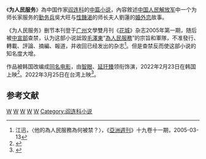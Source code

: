 《'''为人民服务'''》為中国作家[[阎连科|阎连科]]的[[中篇小说|中篇小说]]，內容敘述[[中国人民解放军|中国人民解放军]]中一个为师长家服务的[[勤务兵|勤务兵]]吳大旺与[[性饑渴|性饑渴]]的师长夫人劉蓮的[[婚外恋|婚外恋]]故事。

《为人民服务》删节本刊登于[[广州|广州]]文學雙月刊《[[花城_(杂志)|花城]]》杂志2005年第一期，随后被[[中共中央宣传部|中宣部]]查禁，认为这部小说詆毀[[毛澤東|毛澤東]]“[[為人民服務|為人民服務]]”的宗旨和軍隊，不准發行、轉載、評論、摘編、報道，并收回已经发出的杂志<ref>江迅，〈他的為人民服務為何被禁？〉，《[[亞洲週刊|亞洲週刊]]》十九卷十一期，2005-03-13</ref>。但是查禁反而使这部小说的知名度大增。

作品被韩国改编成[[为人民服务_(2022年电影)|同名电影]]，由[[智眼_(演员)|智眼]]、[[延宇振|延玗臻]]领衔饰演，2022年2月23日在韩国上映<ref>{{Cite news |url=https://n.news.naver.com/entertain/article/108/0003030404 |title=개봉 D-1 '인민을 위해 복무하라', 파격멜로의 탄생..필람 포인트 셋 |trans-title=Release D-1 'Serve the People', the birth of an extraordinary melodrama... Three pillars |author=Kim Na-yeon |work=Star News |publisher=Naver |date=2022-02-22 |access-date=2022-02-22 |language=ko |archive-date=2022-02-22 |archive-url=https://web.archive.org/web/20220222061614/https://n.news.naver.com/entertain/article/108/0003030404 }}</ref>。2022年3月25日在台湾上映<ref>{{Cite web|title=改編21世紀話題禁書！《為人民服務》露骨床戲讓延玗臻壓力超大！|url=http://www.iwant-radio.com/showinformation.php?sisn=50503}}</ref>。

==参考文献==
{{Reflist}}

[[Category:2005年中国小说|W]]
[[Category:中文中篇小说|W]]
[[Category:中华人民共和国背景小说|W]]
[[Category:中国人民解放军题材作品|W]]
[[Category:中华人民共和国禁书|W]]
[[Category:阎连科小说|Category:阎连科小说]]